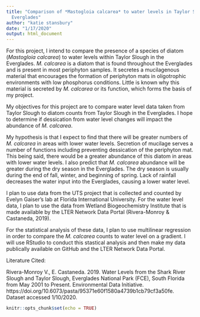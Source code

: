 ```yaml
---
title: "Comparison of *Mastogloia calcarea* to water levels in Taylor Slough in the
  Everglades"
author: "katie stansbury"
date: "1/17/2020"
output: html_document
---
```


For this project, I intend to compare the presence of a species of diatom (*Mastogloia calcarea*) to water levels within Taylor Slough in the Everglades.  *M. calcarea* is a diatom that is found throughout the Everglades and is present in most periphyton samples. It secretes a mucilagenous material that encourages the formation of periphyton mats in oligotrophic environments with low phosphorus conditions.  Little is known why this material is secreted by *M. calcarea* or its function, which forms the basis of my project.  

My objectives for this project are to compare water level data taken from Taylor  Slough to diatom counts from Taylor Slough in the Everglades.  I hope to determine if dessication from water level changes will impact the abundance of *M. calcarea*.

My hypothesis is that I expect to find that there will be greater numbers of *M. calcarea* in areas with lower water levels.  Secretion of mucilage serves a number of functions including preventing dessication of the periphyton mat.  This being said, there would be a greater abundance of this diatom in areas with lower water levels.  I also predict that *M. calcarea* abundance will be greater during the dry season in the Everglades.  The dry season is usually during the end of fall, winter, and beginning of spring.  Lack of rainfall decreases the water input into the Everglades, causing a lower water level.

I plan to use data from the UTS project that is collected and counted by Evelyn Gaiser's lab at Florida International University.  For the water level data, I plan to use the data from Wetland Biogeochemistry Institute that is made available by the LTER Network Data Portal (Rivera-Monroy & Castaneda, 2019).

For the statistical analysis of these data, I plan to use multilinear regression in order to compare the *M. calcarea* counts to water level on a gradient.  I will use RStudio to conduct this stastical analysis and then make my data publically available on GitHub and the LTER Network Data Portal.


Literature Cited:

Rivera-Monroy V., E. Castaneda. 2019. Water Levels from the Shark River Slough and Taylor Slough, Everglades National Park (FCE), South Florida from May 2001 to Present. Environmental Data Initiative. https://doi.org/10.6073/pasta/95371e60f1580a4739b1cb79cf3a50fe. Dataset accessed 1/10/2020.
```r
knitr::opts_chunk$set(echo = TRUE)
```